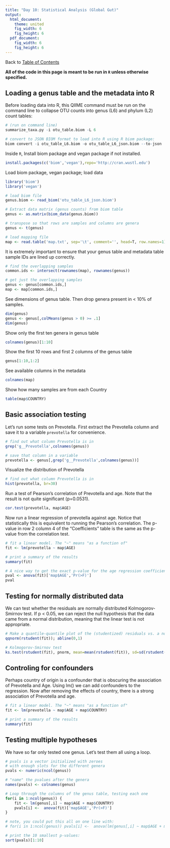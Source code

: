 ```yaml
---
title: "Day 10: Statistical Analysis (Global Gut)"
output:
  html_document:
    theme: united
    fig_width: 6
    fig_height: 6
  pdf_document:
    fig_width: 6
    fig_height: 6
---
```

Back to [Table of Contents](../../doc/index.html)  

**All of the code in this page is meant to be run in ```R``` unless otherwise specified.**

## Loading a genus table and the metadata into R
Before loading data into R, this QIIME command must be run on the command line to collapse OTU counts into genus (L6) and phylum (L2) count tables:
```r
# (run on command line)
summarize_taxa.py -i otu_table.biom -L 6

# convert to JSON BIOM format to load into R using R biom package:
biom convert -i otu_table_L6.biom -o otu_table_L6_json.biom --to-json
```


Inside `R`, Install biom package and vegan package if not installed.
```r
install.packages(c('biom','vegan'),repo='http://cran.wustl.edu')
```

Load biom package, vegan package; load data
```r
library('biom')
library('vegan')

# load biom file
genus.biom <- read_biom('otu_table_L6_json.biom')

# Extract data matrix (genus counts) from biom table
genus <- as.matrix(biom_data(genus.biom))

# transpose so that rows are samples and columns are genera
genus <- t(genus)

# load mapping file
map <- read.table('map.txt', sep='\t', comment='', head=T, row.names=1)
```

It is extremely important to ensure that your genus table and metadata table sample IDs are lined up correctly.
```r
# find the overlapping samples
common.ids <- intersect(rownames(map), rownames(genus))

# get just the overlapping samples
genus <- genus[common.ids,]
map <- map[common.ids,]
```

See dimensions of genus table. Then drop genera present in < 10% of samples.
```r
dim(genus)
genus <- genus[,colMeans(genus > 0) >= .1]
dim(genus)
```

Show only the first ten genera in genus table
```r
colnames(genus)[1:10]
```

Show the first 10 rows and first 2 columns of the genus table
```r
genus[1:10,1:2]
```

See available columns in the metadata
```r
colnames(map)
```

Show how many samples are from each Country
```r
table(map$COUNTRY)
```

## Basic association testing

Let's run some tests on Prevotella. First extract the Prevotella column and save it to a variable `prevotella` for convenience.
```r
# find out what column Prevotella is in
grep('g__Prevotella',colnames(genus))

# save that column in a variable
prevotella <- genus[,grep('g__Prevotella',colnames(genus))]
```

Visualize the distribution of Prevotella
```r
# find out what column Prevotella is in
hist(prevotella, br=30)
```


Run a test of Pearson's correlation of Prevotella and age. Note that the result is not quite significant (p=0.0531).
```r
cor.test(prevotella, map$AGE)
```

Now run a linear regression of prevotella against age. Notice that statistically this is equivalent to running the Pearson's correlation. The p-value in row 2 column 4 of the "Coefficients" table is the same as the p-value from the correlation test.
```r
# fit a linear model. The "~" means "as a function of"
fit <- lm(prevotella ~ map$AGE)

# print a summary of the results
summary(fit)

# A nice way to get the exact p-value for the age regression coefficient using the anova function
pval <- anova(fit)['map$AGE','Pr(>F)']
pval
```

## Testing for normally distributed data
We can test whether the residuals are normally distributed Kolmogorov-Smirnov test. If p < 0.05, we can reject the null hypothesis that the data came from a normal distribution, meaning that the linear test is not appropriate.
```r
# Make a quantile-quantile plot of the (studentized) residuals vs. a normal distribution
qqnorm(rstudent(fit)); abline(0,1)

# Kolmogorov-Smirnov test
ks.test(rstudent(fit), pnorm, mean=mean(rstudent(fit)), sd=sd(rstudent(fit)))
```

## Controling for confounders
Perhaps country of origin is a confounder that is obscuring the association of Prevotella and Age. Using lm() we can add confounders to the regression. Now after removing the effects of country, there is a strong association of Prevotella and age.
```r
# fit a linear model. The "~" means "as a function of"
fit <- lm(prevotella ~ map$AGE + map$COUNTRY)

# print a summary of the results
summary(fit)
```


## Testing multiple hypotheses

We have so far only tested one genus. Let's test them all using a loop.
```r

# pvals is a vector initialized with zeroes
# with enough slots for the different genera
pvals <- numeric(ncol(genus))

# "name" the pvalues after the genera
names(pvals) <- colnames(genus)

# Loop through the columns of the genus table, testing each one
for(i in 1:ncol(genus)) {
    fit <- lm(genus[,i] ~ map$AGE + map$COUNTRY)
    pvals[i] <-  anova(fit)['map$AGE','Pr(>F)']
}

# note, you could put this all on one line with:
# for(i in 1:ncol(genus)) pvals[i] <-  anova(lm(genus[,i] ~ map$AGE + map$COUNTRY))['map$AGE','Pr(>F)']

# print the 10 smallest p-values:
sort(pvals)[1:10]
```
